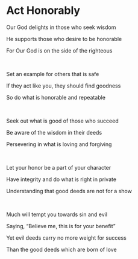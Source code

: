 # Act Honorably

Our God delights in those who seek wisdom

He supports those who desire to be honorable

For Our God is on the side of the righteous

<br />

Set an example for others that is safe

If they act like you, they should find goodness

So do what is honorable and repeatable

<br />

Seek out what is good of those who succeed

Be aware of the wisdom in their deeds

Persevering in what is loving and forgiving

<br />

Let your honor be a part of your character

Have integrity and do what is right in private

Understanding that good deeds are not for a show

<br />

Much will tempt you towards sin and evil

Saying, “Believe me, this is for your benefit”

Yet evil deeds carry no more weight for success

Than the good deeds which are born of love
